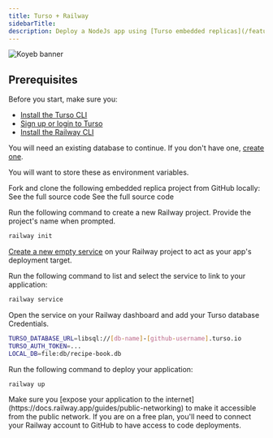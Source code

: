 ```yaml
---
title: Turso + Railway
sidebarTitle: 
description: Deploy a NodeJs app using [Turso embedded replicas](/features/embedded-replicas) to [Railway](https://railway.app/).
---
```


![Koyeb banner](/images/platforms/railway-banner.png)

## Prerequisites

Before you start, make sure you:

- [Install the Turso CLI](/cli/installation)
- [Sign up or login to Turso](/cli/authentication#signup)
- [Install the Railway CLI](https://docs.railway.app/guides/cli#installing-the-cli)

<Steps>

<Step title="Retrieve database credentials">

You will need an existing database to continue. If you don't have one, [create one](/quickstart).

<Snippet file="retrieve-database-credentials.mdx" />

<Info>You will want to store these as environment variables.</Info>

</Step>

<Step title="Get application code">
    Fork and clone the following embedded replica project from GitHub locally:

<CardGroup cols={2}>
    <Card
        title="Recipe book API with Turso Embedded replicas + Hono"
        icon="github"
        href="https://github.com/tursodatabase/embedded-replicas-with-nodejs"
    >
    See the full source code
    </Card>
    <Card
        title="Web traffic API with Turso Embedded replicas + Actix Web"
        icon="github"
        href="https://github.com/tursodatabase/web_traffic_checker"
    >
    See the full source code
    </Card>
</CardGroup>
</Step>

<Step title="Create a new Railway project">

Run the following command to create a new Railway project. Provide the project's name when prompted.

```sh
railway init
```

</Step>

<Step title="Add a service to the Railway project">

[Create a new empty service](https://docs.railway.app/guides/services#creating-a-service) on your Railway project to act as your app's deployment target.

</Step>

<Step title="Link application to service">

Run the following command to list and select the service to link to your application:

```sh
railway service
```

</Step>

<Step title="Add database credentials">

Open the service on your Railway dashboard and add your Turso database Credentials.

```sh
TURSO_DATABASE_URL=libsql://[db-name]-[github-username].turso.io
TURSO_AUTH_TOKEN=...
LOCAL_DB=file:db/recipe-book.db
```

</Step>

<Step title="Deploy">

Run the following command to deploy your application:

```sh
railway up
```

<Info>
Make sure you [expose your application to the internet](https://docs.railway.app/guides/public-networking) to make it accessible from the public network.
</Info>

<Warning>
If you are on a free plan, you'll need to connect your Railway account to GitHub to have access to code deployments.
</Warning>

</Step>

</Steps>